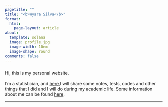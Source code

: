 ---
pagetitle: ""
title: "<b>Wyara Silva</b>"
format: 
  html:
    page-layout: article
about:
  template: solana
  image: profile.jpg
  image-width: 10em
  image-shape: round
comments: false
---

<p style="font-size: 23px;">

Hi, this is my personal website. <br> <br> I'm a statistician, and <a href=home.qmd> here </a> I will share some notes, tests, codes and other things that I did and I will do during my academic life. Some information about me can be found <a href=about.qmd>here</a>.

</p>

------------------------------------------------------------------------
